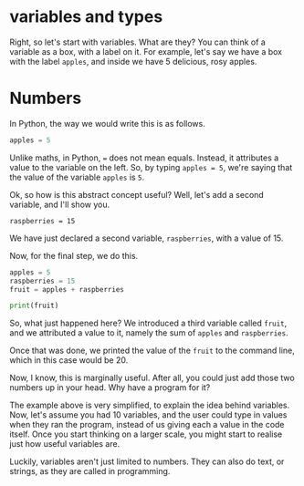 # variables and types

Right, so let's start with variables. What are they? You can think of a variable as a box, with a label on it. For example, let's say we have a box with the label `apples`, and inside we have 5 delicious, rosy apples.

# Numbers

In Python, the way we would write this is as follows.

```python
apples = 5
```

Unlike maths, in Python, `=` does not mean equals. Instead, it attributes a value to the variable on the left. So, by typing `apples = 5`, we're saying that the value of the variable `apples` is `5`.

Ok, so how is this abstract concept useful? Well, let's add a second variable, and I'll show you.

```python3
raspberries = 15
```

We have just declared a second variable, `raspberries`, with a value of 15.

Now, for the final step, we do this.

```python
apples = 5
raspberries = 15
fruit = apples + raspberries

print(fruit)
```

So, what just happened here? We introduced a third variable called `fruit`, and we attributed a value to it, namely the sum of `apples` and `raspberries`.

Once that was done, we printed the value of the `fruit` to the command line, which in this case would be 20.

Now, I know, this is marginally useful. After all, you could just add those two numbers up in your head. Why have a program for it?

The example above is very simplified, to explain the idea behind variables. Now, let's assume you had 10 variables, and the user could type in values when they ran the program, instead of us giving each a value in the code itself. Once you start thinking on a larger scale, you might start to realise just how useful variables are.

Luckily, variables aren't just limited to numbers. They can also do text, or strings, as they are called in programming.
